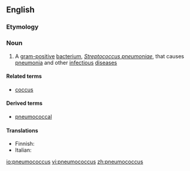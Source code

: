 ==English==

===Etymology===
{{compound|pneumo-|-coccus}}

===Noun===
{{en-noun|pneumococci}}

# A [[gram-positive]] [[bacterium]], ''[[Streptococcus pneumoniae]]'', that causes [[pneumonia]] and other [[infectious]] [[disease]]s

====Related terms====
* [[coccus]]

====Derived terms====
*[[pneumococcal]]

====Translations====
{{trans-top|Streptococcus pneumoniae}}
* Finnish: {{t|fi|pneumokokki}}
* Italian: {{t-|it|pneumococco|m}}
{{trans-mid}}
{{trans-bottom}}

[[io:pneumococcus]]
[[vi:pneumococcus]]
[[zh:pneumococcus]]